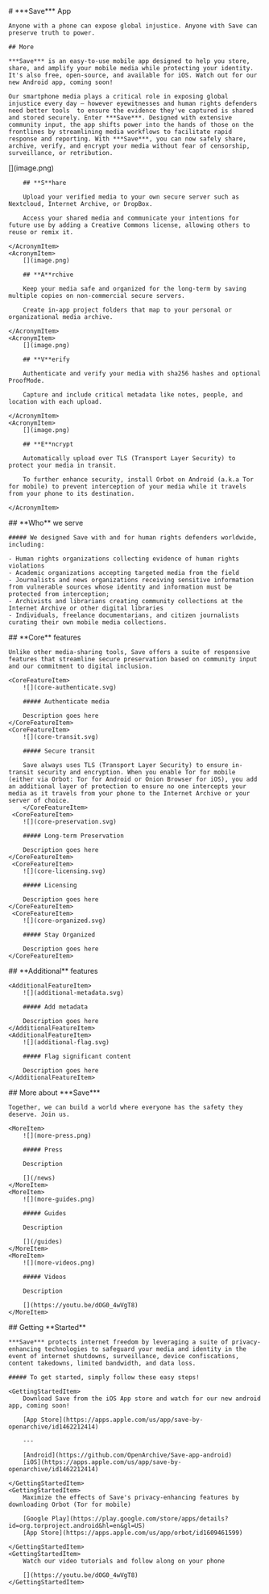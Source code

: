 
<HeaderSection>
    # ***Save*** App

    Anyone with a phone can expose global injustice. Anyone with Save can preserve truth to power.

    ## More

    ***Save*** is an easy-to-use mobile app designed to help you store, share, and amplify your mobile media while protecting your identity. It's also free, open-source, and available for iOS. Watch out for our new Android app, coming soon!

    Our smartphone media plays a critical role in exposing global injustice every day — however eyewitnesses and human rights defenders need better tools  to ensure the evidence they've captured is shared and stored securely. Enter ***Save***. Designed with extensive community input, the app shifts power into the hands of those on the frontlines by streamlining media workflows to facilitate rapid response and reporting. With ***Save***, you can now safely share, archive, verify, and encrypt your media without fear of censorship, surveillance, or retribution.

</HeaderSection>
<AcronymSection>
    <AcronymItem>
        [](image.png)

        ## **S**hare

        Upload your verified media to your own secure server such as Nextcloud, Internet Archive, or DropBox.

        Access your shared media and communicate your intentions for future use by adding a Creative Commons license, allowing others to reuse or remix it.

    </AcronymItem>
    <AcronymItem>
        [](image.png)

        ## **A**rchive

        Keep your media safe and organized for the long-term by saving multiple copies on non-commercial secure servers.

        Create in-app project folders that map to your personal or organizational media archive.

    </AcronymItem>
    <AcronymItem>
        [](image.png)

        ## **V**erify

        Authenticate and verify your media with sha256 hashes and optional ProofMode.

        Capture and include critical metadata like notes, people, and location with each upload.

    </AcronymItem>
    <AcronymItem>
        [](image.png)

        ## **E**ncrypt

        Automatically upload over TLS (Transport Layer Security) to protect your media in transit.

        To further enhance security, install Orbot on Android (a.k.a Tor for mobile) to prevent interception of your media while it travels from your phone to its destination.

    </AcronymItem>

</AcronymSection>
<ServeSection>
    ## **Who** we serve

    ##### We designed Save with and for human rights defenders worldwide, including:

    - Human rights organizations collecting evidence of human rights violations
    - Academic organizations accepting targeted media from the field
    - Journalists and news organizations receiving sensitive information from vulnerable sources whose identity and information must be protected from interception;
    - Archivists and librarians creating community collections at the Internet Archive or other digital libraries
    - Individuals, freelance documentarians, and citizen journalists curating their own mobile media collections.

</ServeSection>
<CoreFeaturesSection>
    ## **Core** features

    Unlike other media-sharing tools, Save offers a suite of responsive features that streamline secure preservation based on community input and our commitment to digital inclusion.

    <CoreFeatureItem>
        ![](core-authenticate.svg)

        ##### Authenticate media

        Description goes here
    </CoreFeatureItem>
    <CoreFeatureItem>
        ![](core-transit.svg)

        ##### Secure transit

        Save always uses TLS (Transport Layer Security) to ensure in-transit security and encryption. When you enable Tor for mobile (either via Orbot: Tor for Android or Onion Browser for iOS), you add an additional layer of protection to ensure no one intercepts your media as it travels from your phone to the Internet Archive or your server of choice.
        </CoreFeatureItem>
     <CoreFeatureItem>
        ![](core-preservation.svg)

        ##### Long-term Preservation

        Description goes here
    </CoreFeatureItem>
     <CoreFeatureItem>
        ![](core-licensing.svg)

        ##### Licensing

        Description goes here
    </CoreFeatureItem>
     <CoreFeatureItem>
        ![](core-organized.svg)

        ##### Stay Organized

        Description goes here
    </CoreFeatureItem>

</CoreFeaturesSection>
<AdditionalFeaturesSection>
    ## **Additional** features

    <AdditionalFeatureItem>
        ![](additional-metadata.svg)

        ##### Add metadata

        Description goes here
    </AdditionalFeatureItem>
    <AdditionalFeatureItem>
        ![](additional-flag.svg)

        ##### Flag significant content

        Description goes here
    </AdditionalFeatureItem>

</AdditionalFeaturesSection>

<MoreSection>
    ## More about ***Save***

    Together, we can build a world where everyone has the safety they deserve. Join us.

    <MoreItem>
        ![](more-press.png)

        ##### Press

        Description

        [](/news)
    </MoreItem>
    <MoreItem>
        ![](more-guides.png)

        ##### Guides

        Description

        [](/guides)
    </MoreItem>
    <MoreItem>
        ![](more-videos.png)

        ##### Videos

        Description

        [](https://youtu.be/dOG0_4wVgT8)
    </MoreItem>

</MoreSection>
<GettingStartedSection>
    ## Getting **Started**

    ***Save*** protects internet freedom by leveraging a suite of privacy-enhancing technologies to safeguard your media and identity in the event of internet shutdowns, surveillance, device confiscations, content takedowns, limited bandwidth, and data loss.

    ##### To get started, simply follow these easy steps!

    <GettingStartedItem>
        Download Save from the iOS App store and watch for our new android app, coming soon!

        [App Store](https://apps.apple.com/us/app/save-by-openarchive/id1462212414)

        ---

        [Android](https://github.com/OpenArchive/Save-app-android)
        [iOS](https://apps.apple.com/us/app/save-by-openarchive/id1462212414)

    </GettingStartedItem>
    <GettingStartedItem>
        Maximize the effects of Save's privacy-enhancing features by downloading Orbot (Tor for mobile)

        [Google Play](https://play.google.com/store/apps/details?id=org.torproject.android&hl=en&gl=US)
        [App Store](https://apps.apple.com/us/app/orbot/id1609461599)

    </GettingStartedItem>
    <GettingStartedItem>
        Watch our video tutorials and follow along on your phone

        [](https://youtu.be/dOG0_4wVgT8)
    </GettingStartedItem>

</GettingStartedSection>
